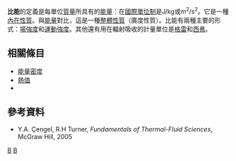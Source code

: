 '''比能'''的定義是每單位[[質量|質量]]所具有的[[能量|能量]]：在[[國際單位制|國際單位制]]是J/kg或m<sup>2</sup>/s<sup>2</sup>。它是一種[[內在性質|內在性質]]。與[[能量|能量]]對比，這是一種[[整體性質|整體性質]]（廣度性質）。比能有兩種主要的形式：[[場強度|場強度]]和[[比動能|運動強度]]。其他還有用在輻射吸收的計量單位是[[戈瑞|格雷]]和[[西弗|西弗]]。

== 相關條目 ==
*[[能量密度|能量密度]]
*[[熱值|熱值]]
*{{le|軌道比能|Specific orbital energy}}

== 參考資料 ==
*Y.A. Çengel, R.H Turner, ''Fundamentals of Thermal-Fluid Sciences'', McGraw Hill, 2005

[[Category:能量與物理學|B]]
[[Category:熱力學|B]]

{{熱力學小作品}}